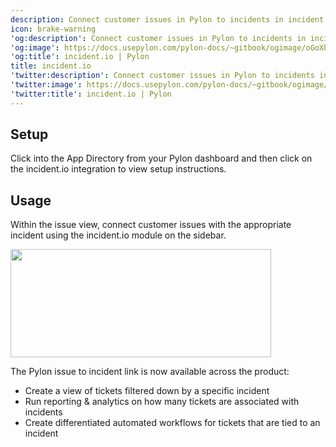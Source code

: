 ---
description: Connect customer issues in Pylon to incidents in incident.io.
icon: brake-warning
'og:description': Connect customer issues in Pylon to incidents in incident.io.
'og:image': https://docs.usepylon.com/pylon-docs/~gitbook/ogimage/oGoXh7zogtjh57XKuSs4
'og:title': incident.io | Pylon
title: incident.io
'twitter:description': Connect customer issues in Pylon to incidents in incident.io.
'twitter:image': https://docs.usepylon.com/pylon-docs/~gitbook/ogimage/oGoXh7zogtjh57XKuSs4
'twitter:title': incident.io | Pylon
---
## Setup

Click into the App Directory from your Pylon dashboard and then click on the incident.io integration to view setup instructions.

## Usage

Within the issue view, connect customer issues with the appropriate incident using the incident.io module on the sidebar.

<Frame>
<img alt="" class="block" data-testid="zoom-image" fetchpriority="high" height="173" sizes="(max-width: 640px) 400px, 768px" src="/images/3eb8a778.png" width="417"/>
</Frame>

The Pylon issue to incident link is now available across the product:

* Create a view of tickets filtered down by a specific incident
* Run reporting & analytics on how many tickets are associated with incidents
* Create differentiated automated workflows for tickets that are tied to an incident
